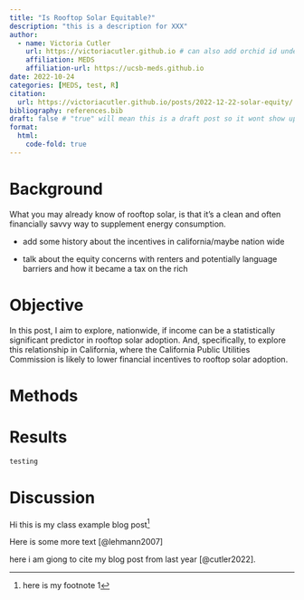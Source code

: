 ```yaml
---
title: "Is Rooftop Solar Equitable?"
description: "this is a description for XXX"
author:
  - name: Victoria Cutler
    url: https://victoriacutler.github.io # can also add orchid id under here
    affiliation: MEDS 
    affiliation-url: https://ucsb-meds.github.io
date: 2022-10-24
categories: [MEDS, test, R]
citation:
  url: https://victoriacutler.github.io/posts/2022-12-22-solar-equity/
bibliography: references.bib
draft: false # "true" will mean this is a draft post so it wont show up on my site
format:
  html:
    code-fold: true
---
```


# Background

What you may already know of rooftop solar, is that it's a clean and often financially savvy way to supplement energy consumption.

-   add some history about the incentives in california/maybe nation wide

-   talk about the equity concerns with renters and potentially language barriers and how it became a tax on the rich

# Objective

In this post, I aim to explore, nationwide, if income can be a statistically significant predictor in rooftop solar adoption. And, specifically, to explore this relationship in California, where the California Public Utilities Commission is likely to lower financial incentives to rooftop solar adoption.

# Methods

# Results

```r
testing
```

# Discussion

Hi this is my class example blog post[^1]

[^1]: here is my footnote 1

Here is some more text [@lehmann2007]

here i am giong to cite my blog post from last year [@cutler2022].
